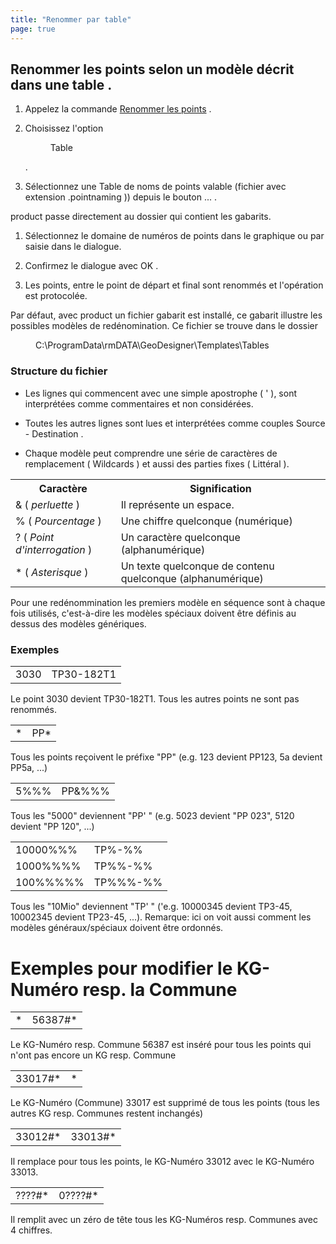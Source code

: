 ```yaml
---
title: "Renommer par table"
page: true
---
```

## Renommer les points selon un mod&#232;le d&#233;crit dans une table .

1. Appelez la commande <Italic> [Renommer les points](../daten/punkte_umnummerieren) </Italic> .

2. Choisissez l&#39;option <Menu>Table</Menu> .

3. S&#233;lectionnez une <Italic> Table de noms de points </Italic>  valable (fichier avec extension <Italic> .pointnaming </Italic> )) depuis le bouton <Border>...</Border> .



<Success>
 <Placeholder>product</Placeholder> passe directement au dossier qui contient les gabarits.
</Success>


1. S&#233;lectionnez le domaine de num&#233;ros de points dans le graphique ou par saisie dans le dialogue.

2. Confirmez le dialogue avec <Border>  OK  </Border> .

3. Les points, entre le point de d&#233;part et final sont renomm&#233;s et l&#39;op&#233;ration est protocol&#233;e.




<Success>
Par d&#233;faut, avec  <Placeholder>product</Placeholder> un fichier gabarit est install&#233;, ce gabarit illustre les possibles mod&#232;les de red&#233;nomination.
Ce fichier se trouve dans le dossier
 <Menu>C:\ProgramData\rmDATA\GeoDesigner\Templates\Tables</Menu> 
</Success>


### Structure du fichier

-  Les lignes qui commencent avec une simple apostrophe ( &#39; ), sont interpr&#233;t&#233;es comme commentaires et non consid&#233;r&#233;es.

-  Toutes les autres lignes sont lues et interpr&#233;t&#233;es comme couples <Italic> Source </Italic>  - <Italic> Destination </Italic> .

-  Chaque mod&#232;le peut comprendre une s&#233;rie de caract&#232;res de remplacement ( <Italic> Wildcards </Italic> ) et aussi des parties fixes ( <Italic> Litt&#233;ral </Italic> ).



<table>
<tr><th>Caract&#232;re</th>
<th>Signification</th>
</tr>
<tr><td>&amp; ( <i> perluette </i> )</td>
<td>Il repr&#233;sente un espace.</td>
</tr>
<tr><td>% ( <i> Pourcentage </i> )</td>
<td>Une chiffre quelconque (num&#233;rique)</td>
</tr>
<tr><td>? ( <i> Point d&#39;interrogation </i> )</td>
<td>Un caract&#232;re quelconque (alphanum&#233;rique)</td>
</tr>
<tr><td>* ( <i> Asterisque </i> )</td>
<td>Un texte quelconque de contenu quelconque (alphanum&#233;rique)</td>
</tr>
<tr></tr>
</table>

<Warning>
Pour une red&#233;nommination les premiers mod&#232;le en s&#233;quence sont &#224; chaque fois utilis&#233;s, c&#39;est-&#224;-dire les mod&#232;les sp&#233;ciaux doivent &#234;tre d&#233;finis au dessus des mod&#232;les g&#233;n&#233;riques.
</Warning>


### Exemples  
<table>
<tr><td>3030</td>
<td>TP30-182T1</td>
</tr>
<tr></tr>
</table>

Le point 3030 devient TP30-182T1. Tous les autres points ne sont pas renomm&#233;s.

<table>
<tr><td>*</td>
<td>PP*</td>
</tr>
<tr></tr>
</table>

Tous les points re&#231;oivent le pr&#233;fixe &quot;PP&quot; (e.g. 123 devient PP123, 5a devient PP5a, ...)

<table>
<tr><td>5%%%</td>
<td>PP&amp;%%%</td>
</tr>
<tr></tr>
</table>

Tous les &quot;5000&quot; deviennent &quot;PP&#39; &quot; (e.g. 5023 devient &quot;PP 023&quot;, 5120 devient &quot;PP 120&quot;, ...)

<table>
<tr><td>10000%%%</td>
<td>TP%-%%</td>
</tr>
<tr><td>1000%%%%</td>
<td>TP%%-%%</td>
</tr>
<tr><td>100%%%%%</td>
<td>TP%%%-%%</td>
</tr>
<tr></tr>
</table>

Tous les &quot;10Mio&quot; deviennent &quot;TP&#39; &quot; (&#39;e.g. 10000345 devient TP3-45, 10002345 devient TP23-45, ...).
<Info>
 <Italic> Remarque: </Italic>  ici on voit aussi comment les mod&#232;les g&#233;n&#233;raux/sp&#233;ciaux doivent &#234;tre ordonn&#233;s.
</Info>


### 
# Exemples pour modifier le KG-Num&#233;ro resp. la Commune


<table>
<tr><td>*</td>
<td>56387#*</td>
</tr>
<tr></tr>
</table>

Le KG-Num&#233;ro resp. Commune 56387 est ins&#233;r&#233; pour tous les points qui n&#39;ont pas encore un KG resp. Commune

<table>
<tr><td>33017#*</td>
<td>*</td>
</tr>
<tr></tr>
</table>

Le KG-Num&#233;ro (Commune) 33017 est supprim&#233; de tous les points (tous les autres KG resp. Communes restent inchang&#233;s)

<table>
<tr><td>33012#*</td>
<td>33013#*</td>
</tr>
<tr></tr>
</table>

Il remplace pour tous les points, le KG-Num&#233;ro 33012 avec le KG-Num&#233;ro 33013.

<table>
<tr><td>????#*</td>
<td>0????#*</td>
</tr>
<tr></tr>
</table>

Il remplit avec un z&#233;ro de t&#234;te tous les KG-Num&#233;ros resp. Communes avec 4 chiffres.